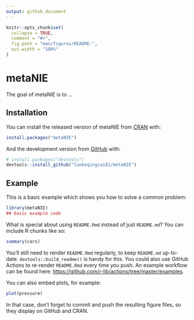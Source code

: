 ---
output: github_document
---

<!-- README.md is generated from README.Rmd. Please edit that file -->

```{r, include = FALSE}
knitr::opts_chunk$set(
  collapse = TRUE,
  comment = "#>",
  fig.path = "man/figures/README-",
  out.width = "100%"
)
```

# metaNIE

<!-- badges: start -->
<!-- badges: end -->

The goal of metaNIE is to ...

## Installation

You can install the released version of metaNIE from [CRAN](https://CRAN.R-project.org) with:

``` r
install.packages("metaNIE")
```

And the development version from [GitHub](https://github.com/) with:

``` r
# install.packages("devtools")
devtools::install_github("luoboqingcai81/metaNIE")
```
## Example

This is a basic example which shows you how to solve a common problem:

```{r example}
library(metaNIE)
## basic example code
```

What is special about using `README.Rmd` instead of just `README.md`? You can include R chunks like so:

```{r cars}
summary(cars)
```

You'll still need to render `README.Rmd` regularly, to keep `README.md` up-to-date. `devtools::build_readme()` is handy for this. You could also use GitHub Actions to re-render `README.Rmd` every time you push. An example workflow can be found here: <https://github.com/r-lib/actions/tree/master/examples>.

You can also embed plots, for example:

```{r pressure, echo = FALSE}
plot(pressure)
```

In that case, don't forget to commit and push the resulting figure files, so they display on GitHub and CRAN.
